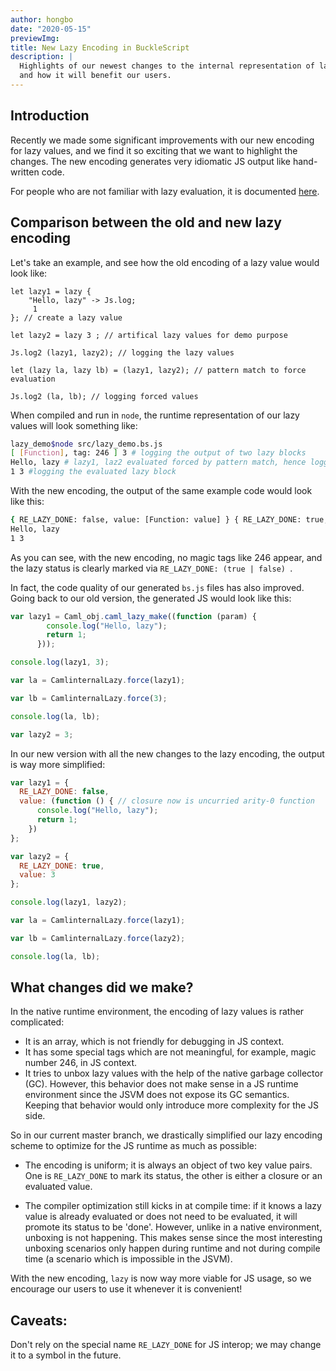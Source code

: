 ```yaml
---
author: hongbo
date: "2020-05-15"
previewImg:
title: New Lazy Encoding in BuckleScript
description: |
  Highlights of our newest changes to the internal representation of lazy values
  and how it will benefit our users.
---
```



## Introduction

Recently we made some significant improvements with our new encoding for lazy values, and we find it so exciting that we want to highlight the changes. The new encoding generates very idiomatic JS output like hand-written code.

For people who are not familiar with lazy evaluation, it is documented [here](/docs/manual/latest/lazy-values).

## Comparison between the old and new lazy encoding

Let's take an example, and see how the old encoding of a lazy value would look like:

```reasonml
let lazy1 = lazy {
    "Hello, lazy" -> Js.log;
     1
}; // create a lazy value

let lazy2 = lazy 3 ; // artifical lazy values for demo purpose

Js.log2 (lazy1, lazy2); // logging the lazy values

let (lazy la, lazy lb) = (lazy1, lazy2); // pattern match to force evaluation

Js.log2 (la, lb); // logging forced values
```

When compiled and run in `node`, the runtime representation of our lazy values will look something like:
```bash
lazy_demo$node src/lazy_demo.bs.js
[ [Function], tag: 246 ] 3 # logging the output of two lazy blocks
Hello, lazy # lazy1, laz2 evaluated forced by pattern match, hence logging
1 3 #logging the evaluated lazy block
```

With the new encoding, the output of the same example code would look like this:
```bash
{ RE_LAZY_DONE: false, value: [Function: value] } { RE_LAZY_DONE: true, value: 3 } # logging block one with new encoding
Hello, lazy
1 3
```

As you can see, with the new encoding, no magic tags like 246  appear, and the lazy status is clearly marked via `RE_LAZY_DONE: (true | false) `.

In fact, the code quality of our generated `bs.js` files has also improved. Going back to our old version, the generated JS would look like this:

```js
var lazy1 = Caml_obj.caml_lazy_make((function (param) {
        console.log("Hello, lazy");
        return 1;
      }));

console.log(lazy1, 3);

var la = CamlinternalLazy.force(lazy1);

var lb = CamlinternalLazy.force(3);

console.log(la, lb);

var lazy2 = 3;
```

In our new version with all the new changes to the lazy encoding, the output is way more simplified:
```js
var lazy1 = {
  RE_LAZY_DONE: false,
  value: (function () { // closure now is uncurried arity-0 function
      console.log("Hello, lazy");
      return 1;
    })
};

var lazy2 = {
  RE_LAZY_DONE: true,
  value: 3
};

console.log(lazy1, lazy2);

var la = CamlinternalLazy.force(lazy1);

var lb = CamlinternalLazy.force(lazy2);

console.log(la, lb);
```

## What changes did we make?

In the native runtime environment, the encoding of lazy values is rather complicated:

- It is an array, which is not friendly for debugging in JS context.
- It has some special tags which are not meaningful, for example, magic number 246, in JS context.
- It tries to unbox lazy values with the help of the native garbage collector (GC). However, this behavior does not make sense in a JS runtime environment since the JSVM does not expose its GC semantics. Keeping that behavior would only introduce more complexity for the JS side.

So in our current master branch, we drastically simplified our lazy encoding scheme to optimize for the JS runtime as much as possible:

- The encoding is uniform; it is always an object of two key value pairs. One is `RE_LAZY_DONE` to mark its status,
the other is either a closure or an evaluated value.

- The compiler optimization still kicks in at compile time: if it knows a lazy value is already evaluated or does not need to be evaluated, it will promote its status to be 'done'. However, unlike in a native environment, unboxing is not happening. This makes sense since the most interesting unboxing scenarios only happen during runtime and not during compile time (a scenario which is impossible in the JSVM).


With the new encoding, `lazy` is now way more viable for JS usage, so we encourage our users to use it whenever it is convenient!

## Caveats:

Don't rely on the special name `RE_LAZY_DONE` for JS interop; we may change it to a symbol in the future.
